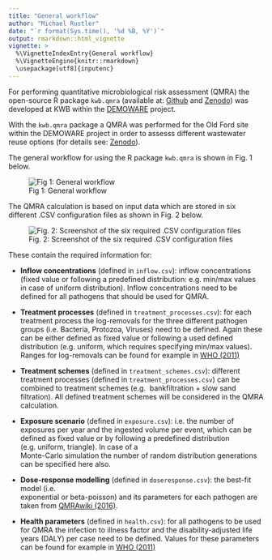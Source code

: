 ---
title: "General workflow"
author: "Michael Rustler"
date: "`r format(Sys.time(), '%d %B, %Y')`"
output: rmarkdown::html_vignette
vignette: >
  %\VignetteIndexEntry{General workflow}
  %\VignetteEngine{knitr::rmarkdown}
  \usepackage[utf8]{inputenc}
---

For performing quantitative microbiological risk assessment (QMRA) the open-source R 
package `kwb.qmra` (available at: [Github](https://github.com/kwb-r/kwb.qmra) and [Zenodo](https://doi.org/10.5281/zenodo.154111)) was developed at KWB within the 
[DEMOWARE](http://demoware.eu) project. 

With the `kwb.qmra` package a QMRA was performed for the Old Ford site within the 
DEMOWARE project in order to assesss different wastewater reuse options (for details 
see: [Zenodo](https://doi.org/10.5281/zenodo.159527)). 

The general workflow for using the R package `kwb.qmra` is shown in Fig. 1 below.

![Fig 1: General workflow](qmra_workflow.jpg)

The QMRA calculation is based on input data which are stored in six different .CSV configuration files as shown in Fig. 2 below. 

![Fig. 2: Screenshot of the six required .CSV configuration files](dummy_config.jpg)


These contain the required information for: 

- **Inflow concentrations** (defined in `inflow.csv`): inflow concentrations (fixed value or 
following a predefined distribution: e.g. min/max values in case of uniform distribution). 
Inflow concentrations need to be defined for all pathogens that should be used for QMRA.

- **Treatment processes** (defined in `treatment_processes.csv`): for each treatment process 
the log-removals for the three different pathogen groups (i.e. Bacteria, Protozoa, Viruses) 
need to be defined. Again these can be either defined as fixed value or following a used 
defined distribution (e.g. uniform, which requires specifying min/max values). Ranges for 
log-removals can be found for example in [WHO (2011)](http://apps.who.int/iris/bitstream/10665/44584/1/9789241548151_eng.pdf#page=162)

- **Treatment schemes** (defined in `treatment_schemes.csv`): different treatment processes 
(defined in `treatment_processes.csv`) can be combined to treatment schemes (e.g. 
bankfiltration + slow sand filtration). All defined treatment schemes will be considered 
in the QMRA calculation.

- **Exposure scenario** (defined in `exposure.csv`): i.e. the number of exposures 
per year and the ingested volume per event, which can be defined as fixed value or 
by following a predefined distribution (e.g. uniform, triangle). In case of a  
Monte-Carlo simulation the number of random distribution generations can be specified 
here also.

- **Dose-response modelling** (defined in `doseresponse.csv`): the best-fit model (i.e.  
exponential or beta-poisson) and its parameters for each pathogen are taken from [QMRAwiki (2016)](http://qmrawiki.canr.msu.edu/old/index.php/Quantitative_Microbial_Risk_Assessment_(QMRA)_Wiki).


- **Health parameters** (defined in `health.csv`): for all pathogens to be used for QMRA the 
infection to illness factor and the disability-adjusted life years (DALY) per case need to be 
defined. Values for these parameters can be found for example in [WHO (2011)](http://apps.who.int/iris/bitstream/10665/44584/1/9789241548151_eng.pdf#page=132)


